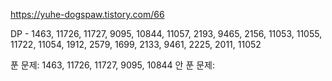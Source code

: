 


https://yuhe-dogspaw.tistory.com/66

DP - 1463, 11726, 11727, 9095, 10844, 11057, 2193, 9465, 2156, 11053, 11055, 11722, 11054, 1912, 2579, 1699, 2133, 9461, 2225, 2011, 11052

푼 문제: 1463, 11726, 11727, 9095, 10844
안 푼 문제: